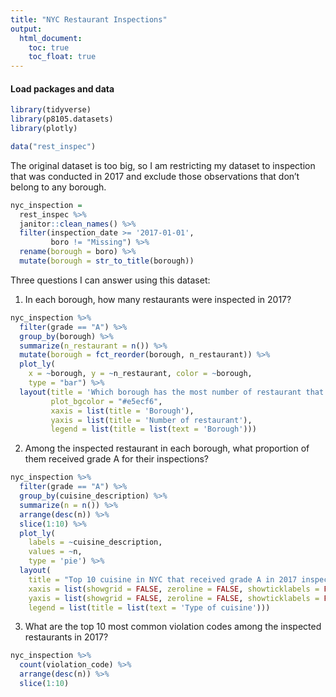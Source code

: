 ```yaml
---
title: "NYC Restaurant Inspections"
output: 
  html_document:
    toc: true
    toc_float: true
---
```


#### Load packages and data

```r
library(tidyverse)
library(p8105.datasets)
library(plotly)

data("rest_inspec")
```

The original dataset is too big, so I am restricting my dataset to inspection that was conducted in 2017 and exclude those observations that don't belong to any borough.
```r
nyc_inspection = 
  rest_inspec %>% 
  janitor::clean_names() %>% 
  filter(inspection_date >= '2017-01-01',
         boro != "Missing") %>% 
  rename(borough = boro) %>% 
  mutate(borough = str_to_title(borough))
```

Three questions I can answer using this dataset:

1. In each borough, how many restaurants were inspected in 2017?
```r
nyc_inspection %>%
  filter(grade == "A") %>% 
  group_by(borough) %>% 
  summarize(n_restaurant = n()) %>% 
  mutate(borough = fct_reorder(borough, n_restaurant)) %>% 
  plot_ly(
    x = ~borough, y = ~n_restaurant, color = ~borough,
    type = "bar") %>% 
  layout(title = 'Which borough has the most number of restaurant that received grade A in 2017?', 
         plot_bgcolor = "#e5ecf6", 
         xaxis = list(title = 'Borough'), 
         yaxis = list(title = 'Number of restaurant'), 
         legend = list(title = list(text = 'Borough')))
```


2. Among the inspected restaurant in each borough, what proportion of them received grade A for their inspections?
```r
nyc_inspection %>%
  filter(grade == "A") %>% 
  group_by(cuisine_description) %>% 
  summarize(n = n()) %>% 
  arrange(desc(n)) %>%
  slice(1:10) %>% 
  plot_ly(
    labels = ~cuisine_description,
    values = ~n,
    type = 'pie') %>%
  layout(
    title = "Top 10 cuisine in NYC that received grade A in 2017 inspection",
    xaxis = list(showgrid = FALSE, zeroline = FALSE, showticklabels = FALSE),
    yaxis = list(showgrid = FALSE, zeroline = FALSE, showticklabels = FALSE),
    legend = list(title = list(text = 'Type of cuisine')))
```


3. What are the top 10 most common violation codes among the inspected restaurants in 2017?
```r
nyc_inspection %>% 
  count(violation_code) %>% 
  arrange(desc(n)) %>% 
  slice(1:10)
```

